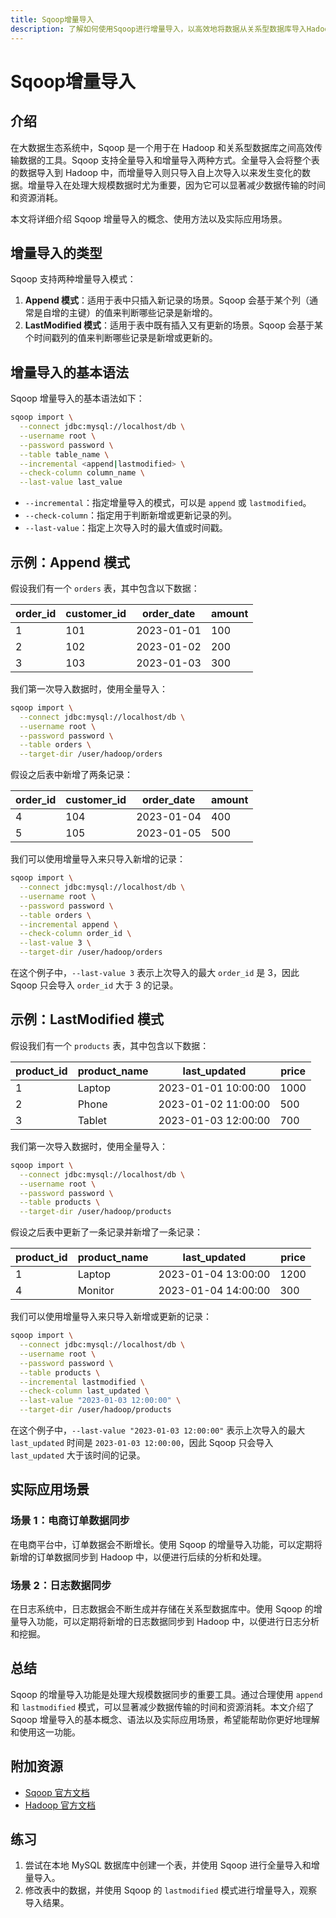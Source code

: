 ```yaml
---
title: Sqoop增量导入
description: 了解如何使用Sqoop进行增量导入，以高效地将数据从关系型数据库导入Hadoop生态系统。
---
```


# Sqoop增量导入

## 介绍

在大数据生态系统中，Sqoop 是一个用于在 Hadoop 和关系型数据库之间高效传输数据的工具。Sqoop 支持全量导入和增量导入两种方式。全量导入会将整个表的数据导入到 Hadoop 中，而增量导入则只导入自上次导入以来发生变化的数据。增量导入在处理大规模数据时尤为重要，因为它可以显著减少数据传输的时间和资源消耗。

本文将详细介绍 Sqoop 增量导入的概念、使用方法以及实际应用场景。

## 增量导入的类型

Sqoop 支持两种增量导入模式：

1. **Append 模式**：适用于表中只插入新记录的场景。Sqoop 会基于某个列（通常是自增的主键）的值来判断哪些记录是新增的。
2. **LastModified 模式**：适用于表中既有插入又有更新的场景。Sqoop 会基于某个时间戳列的值来判断哪些记录是新增或更新的。

## 增量导入的基本语法

Sqoop 增量导入的基本语法如下：

```bash
sqoop import \
  --connect jdbc:mysql://localhost/db \
  --username root \
  --password password \
  --table table_name \
  --incremental <append|lastmodified> \
  --check-column column_name \
  --last-value last_value
```

- `--incremental`：指定增量导入的模式，可以是 `append` 或 `lastmodified`。
- `--check-column`：指定用于判断新增或更新记录的列。
- `--last-value`：指定上次导入时的最大值或时间戳。

## 示例：Append 模式

假设我们有一个 `orders` 表，其中包含以下数据：

| order_id | customer_id | order_date  | amount |
|----------|-------------|-------------|--------|
| 1        | 101         | 2023-01-01  | 100    |
| 2        | 102         | 2023-01-02  | 200    |
| 3        | 103         | 2023-01-03  | 300    |

我们第一次导入数据时，使用全量导入：

```bash
sqoop import \
  --connect jdbc:mysql://localhost/db \
  --username root \
  --password password \
  --table orders \
  --target-dir /user/hadoop/orders
```

假设之后表中新增了两条记录：

| order_id | customer_id | order_date  | amount |
|----------|-------------|-------------|--------|
| 4        | 104         | 2023-01-04  | 400    |
| 5        | 105         | 2023-01-05  | 500    |

我们可以使用增量导入来只导入新增的记录：

```bash
sqoop import \
  --connect jdbc:mysql://localhost/db \
  --username root \
  --password password \
  --table orders \
  --incremental append \
  --check-column order_id \
  --last-value 3 \
  --target-dir /user/hadoop/orders
```

在这个例子中，`--last-value 3` 表示上次导入的最大 `order_id` 是 3，因此 Sqoop 只会导入 `order_id` 大于 3 的记录。

## 示例：LastModified 模式

假设我们有一个 `products` 表，其中包含以下数据：

| product_id | product_name | last_updated       | price |
|------------|--------------|--------------------|-------|
| 1          | Laptop       | 2023-01-01 10:00:00| 1000  |
| 2          | Phone        | 2023-01-02 11:00:00| 500   |
| 3          | Tablet       | 2023-01-03 12:00:00| 700   |

我们第一次导入数据时，使用全量导入：

```bash
sqoop import \
  --connect jdbc:mysql://localhost/db \
  --username root \
  --password password \
  --table products \
  --target-dir /user/hadoop/products
```

假设之后表中更新了一条记录并新增了一条记录：

| product_id | product_name | last_updated       | price |
|------------|--------------|--------------------|-------|
| 1          | Laptop       | 2023-01-04 13:00:00| 1200  |
| 4          | Monitor      | 2023-01-04 14:00:00| 300   |

我们可以使用增量导入来只导入新增或更新的记录：

```bash
sqoop import \
  --connect jdbc:mysql://localhost/db \
  --username root \
  --password password \
  --table products \
  --incremental lastmodified \
  --check-column last_updated \
  --last-value "2023-01-03 12:00:00" \
  --target-dir /user/hadoop/products
```

在这个例子中，`--last-value "2023-01-03 12:00:00"` 表示上次导入的最大 `last_updated` 时间是 `2023-01-03 12:00:00`，因此 Sqoop 只会导入 `last_updated` 大于该时间的记录。

## 实际应用场景

### 场景 1：电商订单数据同步

在电商平台中，订单数据会不断增长。使用 Sqoop 的增量导入功能，可以定期将新增的订单数据同步到 Hadoop 中，以便进行后续的分析和处理。

### 场景 2：日志数据同步

在日志系统中，日志数据会不断生成并存储在关系型数据库中。使用 Sqoop 的增量导入功能，可以定期将新增的日志数据同步到 Hadoop 中，以便进行日志分析和挖掘。

## 总结

Sqoop 的增量导入功能是处理大规模数据同步的重要工具。通过合理使用 `append` 和 `lastmodified` 模式，可以显著减少数据传输的时间和资源消耗。本文介绍了 Sqoop 增量导入的基本概念、语法以及实际应用场景，希望能帮助你更好地理解和使用这一功能。

## 附加资源

- [Sqoop 官方文档](https://sqoop.apache.org/docs/)
- [Hadoop 官方文档](https://hadoop.apache.org/docs/)

## 练习

1. 尝试在本地 MySQL 数据库中创建一个表，并使用 Sqoop 进行全量导入和增量导入。
2. 修改表中的数据，并使用 Sqoop 的 `lastmodified` 模式进行增量导入，观察导入结果。
